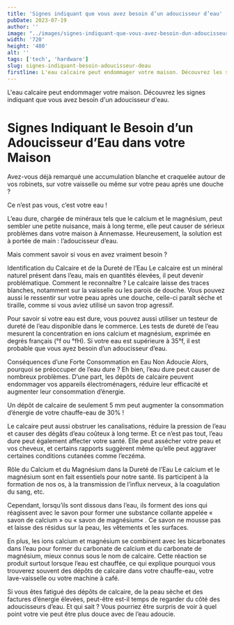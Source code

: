```yaml
---
title: 'Signes indiquant que vous avez besoin d’un adoucisseur d’eau'
pubDate: 2023-07-19
author: ''
image: "../images/signes-indiquant-que-vous-avez-besoin-dun-adoucisseur-eau-image.jpg"
width: '720'
height: '480'
alt: ''
tags: ['tech', 'hardware']
slug: signes-indiquant-besoin-adoucisseur-deau
firstline: L'eau calcaire peut endommager votre maison. Découvrez les signes indiquant que vous avez besoin d'un adoucisseur d'eau.
---
```


L'eau calcaire peut endommager votre maison. Découvrez les signes indiquant que vous avez besoin d'un adoucisseur d'eau.

# Signes Indiquant le Besoin d’un Adoucisseur d’Eau dans votre Maison

Avez-vous déjà remarqué une accumulation blanche et craquelée autour de vos robinets, sur votre vaisselle ou même sur votre peau après une douche ?

Ce n’est pas vous, c’est votre eau !

L’eau dure, chargée de minéraux tels que le calcium et le magnésium, peut sembler une petite nuisance, mais à long terme, elle peut causer de sérieux problèmes dans votre maison à Annemasse. Heureusement, la solution est à portée de main : l’adoucisseur d’eau.

Mais comment savoir si vous en avez vraiment besoin ?

 

Identification du Calcaire et de la Dureté de l’Eau
Le calcaire est un minéral naturel présent dans l’eau, mais en quantités élevées, il peut devenir problématique. Comment le reconnaître ? Le calcaire laisse des traces blanches, notamment sur la vaisselle ou les parois de douche. Vous pouvez aussi le ressentir sur votre peau après une douche, celle-ci paraît sèche et tiraille, comme si vous aviez utilisé un savon trop agressif.

Pour savoir si votre eau est dure, vous pouvez aussi utiliser un testeur de dureté de l’eau disponible dans le commerce. Les tests de dureté de l’eau mesurent la concentration en ions calcium et magnésium, exprimée en degrés français (°f ou °fH). Si votre eau est supérieure à 35°f, il est probable que vous ayez besoin d’un adoucisseur d’eau.

 

Conséquences d’une Forte Consommation en Eau Non Adoucie
Alors, pourquoi se préoccuper de l’eau dure ? Eh bien, l’eau dure peut causer de nombreux problèmes. D’une part, les dépôts de calcaire peuvent endommager vos appareils électroménagers, réduire leur efficacité et augmenter leur consommation d’énergie.

Un dépôt de calcaire de seulement 5 mm peut augmenter la consommation d’énergie de votre chauffe-eau de 30% !

Le calcaire peut aussi obstruer les canalisations, réduire la pression de l’eau et causer des dégâts d’eau coûteux à long terme. Et ce n’est pas tout, l’eau dure peut également affecter votre santé. Elle peut assécher votre peau et vos cheveux, et certains rapports suggèrent même qu’elle peut aggraver certaines conditions cutanées comme l’eczéma.

 

Rôle du Calcium et du Magnésium dans la Dureté de l’Eau
Le calcium et le magnésium sont en fait essentiels pour notre santé. Ils participent à la formation de nos os, à la transmission de l’influx nerveux, à la coagulation du sang, etc.

Cependant, lorsqu’ils sont dissous dans l’eau, ils forment des ions qui réagissent avec le savon pour former une substance collante appelée « savon de calcium » ou « savon de magnésium« . Ce savon ne mousse pas et laisse des résidus sur la peau, les vêtements et les surfaces.

En plus, les ions calcium et magnésium se combinent avec les bicarbonates dans l’eau pour former du carbonate de calcium et du carbonate de magnésium, mieux connus sous le nom de calcaire. Cette réaction se produit surtout lorsque l’eau est chauffée, ce qui explique pourquoi vous trouverez souvent des dépôts de calcaire dans votre chauffe-eau, votre lave-vaisselle ou votre machine à café.

Si vous êtes fatigué des dépôts de calcaire, de la peau sèche et des factures d’énergie élevées, peut-être est-il temps de regarder du côté des adoucisseurs d’eau. Et qui sait ? Vous pourriez être surpris de voir à quel point votre vie peut être plus douce avec de l’eau adoucie.
